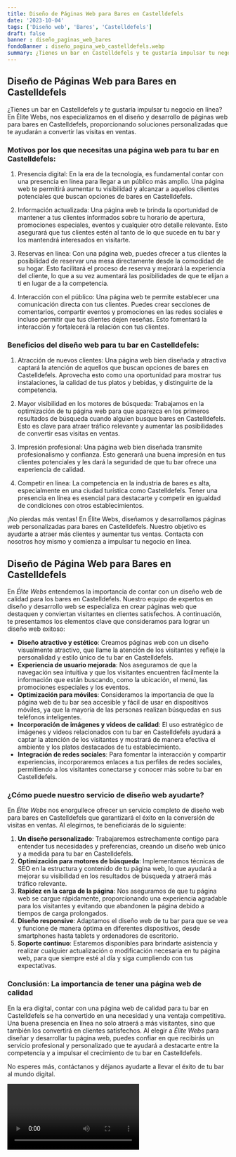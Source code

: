 ```yaml
---
title: Diseño de Páginas Web para Bares en Castelldefels
date: '2023-10-04'
tags: ['Diseño web', 'Bares', 'Castelldefels']
draft: false
banner : diseño_paginas_web_bares
fondoBanner : diseño_pagina_web_castelldefels.webp
summary: ¿Tienes un bar en Castelldefels y te gustaría impulsar tu negocio en línea? En Élite Webs, nos especializamos en el diseño y desarrollo de páginas web para bares en Castelldefels, proporcionando soluciones personalizadas que te ayudarán a convertir las visitas en ventas.
---
```


## Diseño de Páginas Web para Bares en Castelldefels

¿Tienes un bar en Castelldefels y te gustaría impulsar tu negocio en línea? En Élite Webs, nos especializamos en el diseño y desarrollo de páginas web para bares en Castelldefels, proporcionando soluciones personalizadas que te ayudarán a convertir las visitas en ventas.

### Motivos por los que necesitas una página web para tu bar en Castelldefels:

1. Presencia digital: En la era de la tecnología, es fundamental contar con una presencia en línea para llegar a un público más amplio. Una página web te permitirá aumentar tu visibilidad y alcanzar a aquellos clientes potenciales que buscan opciones de bares en Castelldefels.

2. Información actualizada: Una página web te brinda la oportunidad de mantener a tus clientes informados sobre tu horario de apertura, promociones especiales, eventos y cualquier otro detalle relevante. Esto asegurará que tus clientes estén al tanto de lo que sucede en tu bar y los mantendrá interesados en visitarte.

3. Reservas en línea: Con una página web, puedes ofrecer a tus clientes la posibilidad de reservar una mesa directamente desde la comodidad de su hogar. Esto facilitará el proceso de reserva y mejorará la experiencia del cliente, lo que a su vez aumentará las posibilidades de que te elijan a ti en lugar de a la competencia.

4. Interacción con el público: Una página web te permite establecer una comunicación directa con tus clientes. Puedes crear secciones de comentarios, compartir eventos y promociones en las redes sociales e incluso permitir que tus clientes dejen reseñas. Esto fomentará la interacción y fortalecerá la relación con tus clientes.

### Beneficios del diseño web para tu bar en Castelldefels:

1. Atracción de nuevos clientes: Una página web bien diseñada y atractiva captará la atención de aquellos que buscan opciones de bares en Castelldefels. Aprovecha esto como una oportunidad para mostrar tus instalaciones, la calidad de tus platos y bebidas, y distinguirte de la competencia.

2. Mayor visibilidad en los motores de búsqueda: Trabajamos en la optimización de tu página web para que aparezca en los primeros resultados de búsqueda cuando alguien busque bares en Castelldefels. Esto es clave para atraer tráfico relevante y aumentar las posibilidades de convertir esas visitas en ventas.

3. Impresión profesional: Una página web bien diseñada transmite profesionalismo y confianza. Esto generará una buena impresión en tus clientes potenciales y les dará la seguridad de que tu bar ofrece una experiencia de calidad.

4. Competir en línea: La competencia en la industria de bares es alta, especialmente en una ciudad turística como Castelldefels. Tener una presencia en línea es esencial para destacarte y competir en igualdad de condiciones con otros establecimientos.

¡No pierdas más ventas! En Élite Webs, diseñamos y desarrollamos páginas web personalizadas para bares en Castelldefels. Nuestro objetivo es ayudarte a atraer más clientes y aumentar tus ventas. Contacta con nosotros hoy mismo y comienza a impulsar tu negocio en línea.

<GifSeo />

<Cta />

## Diseño de Página Web para Bares en Castelldefels

En *Élite Webs* entendemos la importancia de contar con un diseño web de calidad para los bares en Castelldefels. Nuestro equipo de expertos en diseño y desarrollo web se especializa en crear páginas web que destaquen y conviertan visitantes en clientes satisfechos. A continuación, te presentamos los elementos clave que consideramos para lograr un diseño web exitoso:

- **Diseño atractivo y estético**: Creamos páginas web con un diseño visualmente atractivo, que llame la atención de los visitantes y refleje la personalidad y estilo único de tu bar en Castelldefels.
- **Experiencia de usuario mejorada**: Nos aseguramos de que la navegación sea intuitiva y que los visitantes encuentren fácilmente la información que están buscando, como la ubicación, el menú, las promociones especiales y los eventos.
- **Optimización para móviles**: Consideramos la importancia de que la página web de tu bar sea accesible y fácil de usar en dispositivos móviles, ya que la mayoría de las personas realizan búsquedas en sus teléfonos inteligentes.
- **Incorporación de imágenes y videos de calidad**: El uso estratégico de imágenes y videos relacionados con tu bar en Castelldefels ayudará a captar la atención de los visitantes y mostrará de manera efectiva el ambiente y los platos destacados de tu establecimiento.
- **Integración de redes sociales**: Para fomentar la interacción y compartir experiencias, incorporaremos enlaces a tus perfiles de redes sociales, permitiendo a los visitantes conectarse y conocer más sobre tu bar en Castelldefels.

### ¿Cómo puede nuestro servicio de diseño web ayudarte?

En *Élite Webs* nos enorgullece ofrecer un servicio completo de diseño web para bares en Castelldefels que garantizará el éxito en la conversión de visitas en ventas. Al elegirnos, te beneficiarás de lo siguiente:

1. **Un diseño personalizado**: Trabajaremos estrechamente contigo para entender tus necesidades y preferencias, creando un diseño web único y a medida para tu bar en Castelldefels.
2. **Optimización para motores de búsqueda**: Implementamos técnicas de SEO en la estructura y contenido de tu página web, lo que ayudará a mejorar su visibilidad en los resultados de búsqueda y atraerá más tráfico relevante.
3. **Rapidez en la carga de la página**: Nos aseguramos de que tu página web se cargue rápidamente, proporcionando una experiencia agradable para los visitantes y evitando que abandonen la página debido a tiempos de carga prolongados.
4. **Diseño responsive**: Adaptamos el diseño web de tu bar para que se vea y funcione de manera óptima en diferentes dispositivos, desde smartphones hasta tablets y ordenadores de escritorio.
5. **Soporte continuo**: Estaremos disponibles para brindarte asistencia y realizar cualquier actualización o modificación necesaria en tu página web, para que siempre esté al día y siga cumpliendo con tus expectativas.

### Conclusión: La importancia de tener una página web de calidad

En la era digital, contar con una página web de calidad para tu bar en Castelldefels se ha convertido en una necesidad y una ventaja competitiva. Una buena presencia en línea no solo atraerá a más visitantes, sino que también los convertirá en clientes satisfechos. Al elegir a *Élite Webs* para diseñar y desarrollar tu página web, puedes confiar en que recibirás un servicio profesional y personalizado que te ayudará a destacarte entre la competencia y a impulsar el crecimiento de tu bar en Castelldefels.

No esperes más, contáctanos y déjanos ayudarte a llevar el éxito de tu bar al mundo digital.

<Video />

<CtaBot job='Bares' city='Castelldefels'/>

<Gmaps query='Castelldefels+españa+maps' />